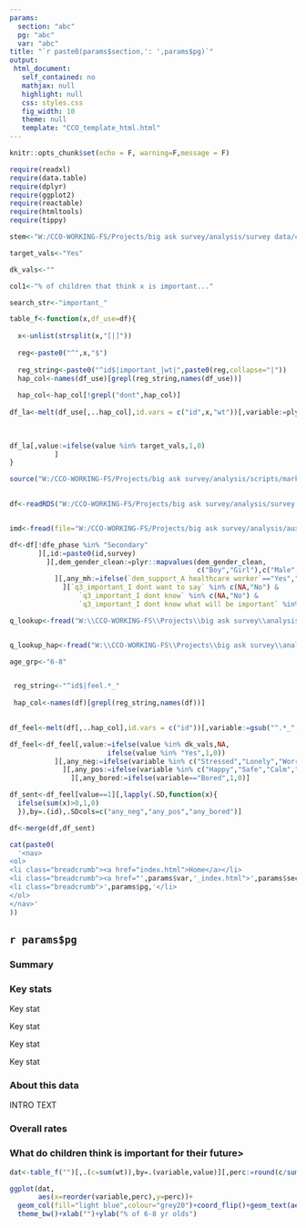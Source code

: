 ```yaml
---
params:
  section: "abc"
  pg: "abc"
  var: "abc"
title: "`r paste0(params$section,': ',params$pg)`"
output: 
 html_document: 
   self_contained: no
   mathjax: null
   highlight: null
   css: styles.css
   fig_width: 10
   theme: null
   template: "CCO_template_html.html"
---
```


```r
knitr::opts_chunk$set(echo = F, warning=F,message = F)

require(readxl)
require(data.table)
require(dplyr)
require(ggplot2)
require(reactable)
require(htmltools)
require(tippy)

stem<-"W:/CCO-WORKING-FS/Projects/big ask survey/analysis/survey data/cleaned data/"

target_vals<-"Yes"

dk_vals<-""

col1<-"% of children that think x is important..."

search_str<-"important_"

table_f<-function(x,df_use=df){
  
  x<-unlist(strsplit(x,"[|]"))
  
  reg<-paste0("^",x,"$")
  
  reg_string<-paste0("^id$|important_|wt|",paste0(reg,collapse="|"))
  hap_col<-names(df_use)[grepl(reg_string,names(df_use))]
  
  hap_col<-hap_col[!grepl("dont",hap_col)]
  
df_la<-melt(df_use[,..hap_col],id.vars = c("id",x,"wt"))[,variable:=plyr::mapvalues(variable,
                                                                                    q_lookup$var,
                                                                                    q_lookup$label)]

df_la[,value:=ifelse(value %in% target_vals,1,0)
           ]
}

source("W:/CCO-WORKING-FS/Projects/big ask survey/analysis/scripts/markdown_functions.R",local=knitr::knit_global())
  
```

```r

df<-readRDS("W:/CCO-WORKING-FS/Projects/big ask survey/analysis/survey data/final data/6-8_weighted.rds")


imd<-fread(file="W:/CCO-WORKING-FS/Projects/big ask survey/analysis/aux data/imd2019lsoa.csv")[Measurement=="Decile"][,Value:=ceiling(Value/2)]

df<-df[!dfe_phase %in% "Secondary"
       ][,id:=paste0(id,survey)
         ][,dem_gender_clean:=plyr::mapvalues(dem_gender_clean,
                                              c("Boy","Girl"),c("Male","Female"))
           ][,any_mh:=ifelse(`dem_support_A healthcare worker`=="Yes","Yes","No")
             ][`q3_important_I dont want to say` %in% c(NA,"No") &
                 `q3_important_I dont know` %in% c(NA,"No") &
                 `q3_important_I dont know what will be important` %in% c(NA,"No")]

q_lookup<-fread("W:\\CCO-WORKING-FS\\Projects\\big ask survey\\analysis\\aux data\\6-8_important_q_lookup.csv")


q_lookup_hap<-fread("W:\\CCO-WORKING-FS\\Projects\\big ask survey\\analysis\\aux data\\6-8_happy_q_lookup.csv")

age_grp<-"6-8"


 reg_string<-"^id$|feel.*_"
 
 hap_col<-names(df)[grepl(reg_string,names(df))]

  
df_feel<-melt(df[,..hap_col],id.vars = c("id"))[,variable:=gsub("^.*_","",variable)]

df_feel<-df_feel[,value:=ifelse(value %in% dk_vals,NA,
                        ifelse(value %in% "Yes",1,0))
           ][,any_neg:=ifelse(variable %in% c("Stressed","Lonely","Worried","Sad"),1,0)
             ][,any_pos:=ifelse(variable %in% c("Happy","Safe","Calm","Energetic","Excited"),1,0)
               ][,any_bored:=ifelse(variable=="Bored",1,0)]

df_sent<-df_feel[value==1][,lapply(.SD,function(x){
  ifelse(sum(x)>0,1,0)
  }),by=.(id),.SDcols=c("any_neg","any_pos","any_bored")]

df<-merge(df,df_sent)

```

```r

cat(paste0(
  '<nav>
<ol>
<li class="breadcrumb"><a href="index.html">Home</a></li>
<li class="breadcrumb"><a href="',params$var,'_index.html">',params$section,'</a></li>
<li class="breadcrumb">',params$pg,'</li>
</ol>
</nav>'
))

```

<script src="extra_js.js"></script>

## `r params$pg`

### Summary

<h3>Key stats</h3>
<div class="stat-boxes">

<div class="col-xs-12 col-sm-6 col-lg-3">
<div class="stat">
<div class="stat-box-outer">
<div class="stat-box-inner">
<p class="figure">Key stat</p>
</div>
</div>
</div>
</div>

<div class="col-xs-12 col-sm-6 col-lg-3">
<div class="stat">
<div class="stat-box-outer">
<div class="stat-box-inner">
<p class="figure">Key stat</p>
</div>
</div>
</div>
</div>

<div class="col-xs-12 col-sm-6 col-lg-3">
<div class="stat">
<div class="stat-box-outer">
<div class="stat-box-inner">
<p class="figure">Key stat</p>
</div>
</div>
</div>
</div>

<div class="col-xs-12 col-sm-6 col-lg-3">
<div class="stat">
<div class="stat-box-outer">
<div class="stat-box-inner">
<p class="figure">Key stat</p>
</div>
</div>
</div>
</div>

</div>

<div class="row"></div>



<h3>About this data</h3>

INTRO TEXT

### Overall rates

<h3>What do children think is important for their future></h3>

```r
dat<-table_f("")[,.(c=sum(wt)),by=.(variable,value)][,perc:=round(c/sum(c),2)*100,by=.(variable)][value==1][,.(variable,perc)]

ggplot(dat,
       aes(x=reorder(variable,perc),y=perc))+
  geom_col(fill="light blue",colour="grey20")+coord_flip()+geom_text(aes(label=paste0(perc,"%")),hjust=1)+
  theme_bw()+xlab("")+ylab("% of 6-8 yr olds")

```